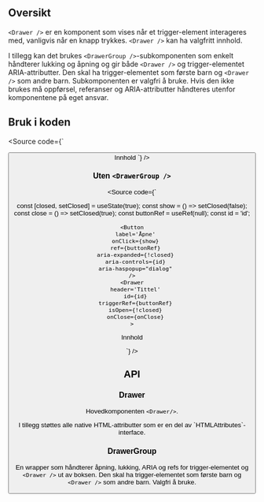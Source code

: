 
<Meta title="Design system/Drawer/API" component={Drawer} />

<ComponentLinkRow
  docsHref="https://design.domstol.no/987b33f71/p/79af30-drawer/b/15dc45"
  figmaHref="https://www.figma.com/file/ewqSDmkgqDQ5PyOsRp4V5b/?node-id=5023%3A128351"
  githubHref="https://github.com/domstolene/designsystem/tree/master/components/src/components/Drawer"
/>

## Oversikt

`<Drawer />` er en komponent som vises når et trigger-element interageres med, vanligvis når en knapp trykkes. `<Drawer />` kan ha valgfritt innhold.

I tillegg kan det brukes `<DrawerGroup />`-subkomponenten som enkelt håndterer lukking og åpning og gir både `<Drawer />` og trigger-elementet ARIA-attributter. Den skal ha trigger-elementet som første barn og `<Drawer />` som andre barn. Subkomponenten er valgfri å bruke. Hvis den ikke brukes må oppførsel, referanser og ARIA-attributter håndteres utenfor komponentene på eget ansvar.

## Bruk i koden

<Source code={`

<DrawerGroup>
  <Button label="Åpne" />
  <Drawer header="Tittel">Innhold</Drawer>
</DrawerGroup>
`} />

### Uten `<DrawerGroup />`

<Source code={`

const [closed, setClosed] = useState(true);
const show = () => setClosed(false);
const close = () => setClosed(true);
const buttonRef = useRef(null);
const id = 'id';

    <Button
      label='Åpne'
      onClick={show}
      ref={buttonRef}
      aria-expanded={!closed}
      aria-controls={id}
      aria-haspopup="dialog"
    />
    <Drawer
      header='Tittel'
      id={id}
      triggerRef={buttonRef}
      isOpen={!closed}
      onClose={onClose}
    >

Innhold

</Drawer>
`} />

## API

### Drawer

Hovedkomponenten `<Drawer/>`.

<ArgsTable story={PRIMARY_STORY} />
I tillegg støttes alle native HTML-attributter som er en del av `HTMLAttributes<HTMLDivElement>`-interface.

### DrawerGroup

En wrapper som håndterer åpning, lukking, ARIA og refs for trigger-elementet og `<Drawer />` ut av boksen. Den skal ha trigger-elementet som første barn og `<Drawer />` som andre barn. Valgfri å bruke.

<ArgsTable of={DrawerGroup} />
